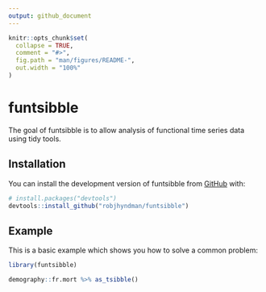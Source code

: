 ```yaml
---
output: github_document
---
```


<!-- README.md is generated from README.Rmd. Please edit that file -->

```r
knitr::opts_chunk$set(
  collapse = TRUE,
  comment = "#>",
  fig.path = "man/figures/README-",
  out.width = "100%"
)
```

# funtsibble

<!-- badges: start -->
<!-- badges: end -->

The goal of funtsibble is to allow analysis of functional time series data using tidy tools.

## Installation

You can install the development version of funtsibble from [GitHub](https://github.com/) with:

``` r
# install.packages("devtools")
devtools::install_github("robjhyndman/funtsibble")
```
## Example

This is a basic example which shows you how to solve a common problem:

```r
library(funtsibble)
```

```r
demography::fr.mort %>% as_tsibble()
```

